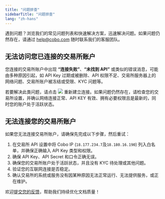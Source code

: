 ```yaml
---
title: "问题排查"
sidebarTitle: "问题排查"
lang: "zh-hans"
---
```


遇到问题？浏览我们的常见问题列表和快速解决方案，迅速解决问题。如果问题仍然存在，请通过 help@cobo.com 随时联系我们的客服团队。

## 无法访问您已连接的交易所账户

您连接的交易所账户中出现 **“连接失败”**、**“未找到 API”** 或类似的错误消息，可能由多种原因引起，如 API Key 过期或被删除、API 权限不足、交易所服务器上的网络问题、交易所账户被冻结或受限、KYC 问题等。

若要解决此类问题，请点击 <img src="/cn/images/exchange-wallet/24.png" className="icon"/> 重新建立连接。如果问题仍然存在，请检查您的交易所设置，并确认网络连接正常、API KEY 有效、拥有必要权限且是最新的，同时您的账户处于活跃状态。

## 无法连接您的交易所账户

如果您无法连接交易所账户，请确保先完成以下步骤，然后重试：

1.  在交易所 API 设置中将 Cobo IP (`18.177.234.7`及`18.180.16.190`) 列入白名单，并确保正确输入 API Key 类型和权限。
2.  确保 API Key、API Secret 和口令正确无误。
3.  确保您的交易所账户处于活跃状态，并且没有 KYC 待处理或其他问题。
4.  验证您的互联网连接是否稳定。
5.  确认交易所的系统或服务没有因某种原因无法正常运行、无法提供服务，或正在维护。

<Tip>欢迎[提交您的反馈](https://forms.zohopublic.com/cobo/form/DocumentFeedbackForm/formperma/QvLOhxJv1_JMsJ-1dleZ8Itb_7rzN-LtgvsDdxosoVI?referrername=manuals)，帮助我们持续优化文档质量！</Tip>